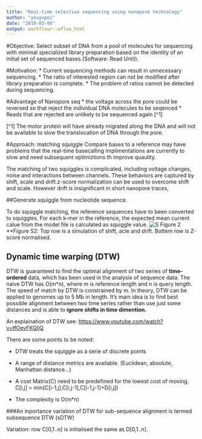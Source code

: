 ```yaml
---
title: "Real-time selective sequencing using nanopore technology"
author: "youyupei"
date: "2019-03-06"
output: workflowr::wflow_html
---
```


#Objective:
Select subset of DNA from a pool of molecules for sequencing with minimal specialized library preparation based on the identity of an initial set of sequenced bases.(Software: Read Until).

#Motivation:
* Current sequencing methods can result in unnecessary sequencing. 
* The ratio of interested region can not be modified after library preparation is complete.
* The problem of ratios cannot be detected during sequencing.

#Advantage of Nanopore seq
* the voltage across the pore could be reversed so that reject the individual DNA molecules to be seqenced
* Reads that are rejected are unlikely to be sequenced again [^1]

[^1] The motor protein will have already migrated along the DNA and will not be available to slow the translocation of DNA through the pore. 

#Approach: matching squiggle 
Compare bases to a reference may have problems that the real-time basecalling implimentations are currently to slow and need subsequent optimiztions th improve quaulity.

The matching of two squiggles is complicated, including voltage changes, noise and interactions between channels. These behaviors are captured by shift, scale and drift.z-score normalization can be used to overcome shift and scale. However drift is insignificant in short nanopore traces, 

##Generate squiggle from nucleotide sequence.

To do squiggle matching, the reference sequences have to been converted to squiggles. For each k-mer in the reference, the expected mean current calue from the model file is calculated as squiggle value.
![S Figure 2](Matthew 2016/S F2.png)
**Figure S2: Top row is a simulation of shift, acle and drift. Bottem row is Z-score normalised.

## Dynamic time warping (DTW)

DTW is guaranteed to find the optimal alignment of two series of **time-ordered** data, which has been used in the analysis of sequence data. The naive DTW has O(m\*n), where m is reference length and n is query length. The speed of match by DTW is constrained by m. In theory, DTW can be applied to genomes up to 5 Mb in length. It's main idea is to find best possible alignment between two time series rather than use just some distances and is able to **ignore shifts in time dimention.**

An explaination of DTW see: [https://www.youtube.com/watch?v=tfOevFKQIjQ](https://www.youtube.com/watch?v=tfOevFKQIjQ)

There are some points to be noted:

* DTW treats the squiggle as a serie of discrete points
* A range of distance metrics are available. (Euclidean, absolute, Manhattan distance...)
* A cost Matrix(C) need to be predefined for the lowest cost of moving. C[i,j] = min(C[i-1,j],C[i,j-1],C[i-1,j-1]+D[i,j])

* The complexity is O(m\*n)

###An inportance variation of DTW for sub-sequence alignment is termed subsequence DTW (sDTW) 

Variation: row C[0,1..n] is initialised the same as D[0,1..n].
